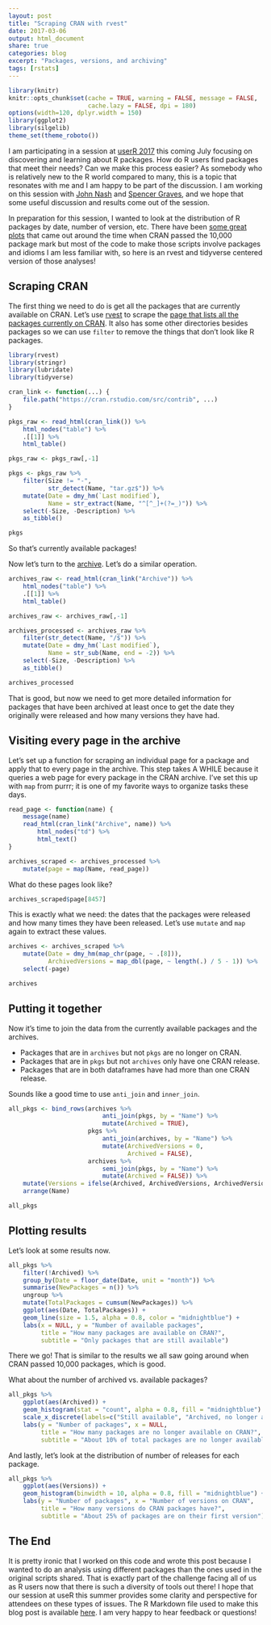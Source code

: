 ```yaml
---
layout: post
title: "Scraping CRAN with rvest"
date: 2017-03-06
output: html_document
share: true
categories: blog
excerpt: "Packages, versions, and archiving"
tags: [rstats]
---
```


```r
library(knitr)
knitr::opts_chunk$set(cache = TRUE, warning = FALSE, message = FALSE, 
                      cache.lazy = FALSE, dpi = 180)
options(width=120, dplyr.width = 150)
library(ggplot2)
library(silgelib)
theme_set(theme_roboto())
```

I am participating in a session at [userR 2017](https://user2017.brussels/) this coming July focusing on discovering and learning about R packages. How do R users find packages that meet their needs? Can we make this process easier? As somebody who is relatively new to the R world compared to many, this is a topic that resonates with me and I am happy to be part of the discussion. I am working on this session with [John Nash](http://web5.uottawa.ca/www2/mcs-smc/media/experts-details-iframe-93.html) and [Spencer Graves](https://www.r-pkg.org/maint/spencer.graves@prodsyse.com), and we hope that some useful discussion and results come out of the session.

In preparation for this session, I wanted to look at the distribution of R packages by date, number of version, etc. There have been [some great plots](http://blog.revolutionanalytics.com/2017/01/cran-10000.html) that came out around the time when CRAN passed the 10,000 package mark but most of the code to make those scripts involve packages and idioms I am less familiar with, so here is an rvest and tidyverse centered version of those analyses!

## Scraping CRAN

The first thing we need to do is get all the packages that are currently available on CRAN. Let's use [rvest](https://github.com/hadley/rvest) to scrape the [page that lists all the packages currently on CRAN](https://cran.rstudio.com/src/contrib). It also has some other directories besides packages so we can use `filter` to remove the things that don't look like R packages.

```r
library(rvest)
library(stringr)
library(lubridate)
library(tidyverse)

cran_link <- function(...) {
    file.path("https://cran.rstudio.com/src/contrib", ...)
}

pkgs_raw <- read_html(cran_link()) %>% 
    html_nodes("table") %>% 
    .[[1]] %>%
    html_table()

pkgs_raw <- pkgs_raw[,-1]

pkgs <- pkgs_raw %>%
    filter(Size != "-",
           str_detect(Name, "tar.gz$")) %>%
    mutate(Date = dmy_hm(`Last modified`),
           Name = str_extract(Name, "^[^_]+(?=_)")) %>%
    select(-Size, -Description) %>%
    as_tibble()

pkgs
```

So that's currently available packages!

Now let's turn to the [archive](https://cran.rstudio.com/src/contrib/Archive/). Let's do a similar operation.

```r
archives_raw <- read_html(cran_link("Archive")) %>% 
    html_nodes("table") %>% 
    .[[1]] %>%
    html_table()

archives_raw <- archives_raw[,-1]

archives_processed <- archives_raw %>%
    filter(str_detect(Name, "/$")) %>%
    mutate(Date = dmy_hm(`Last modified`),
           Name = str_sub(Name, end = -2)) %>%
    select(-Size, -Description) %>%
    as_tibble()

archives_processed
```

That is good, but now we need to get more detailed information for packages that have been archived at least once to get the date they originally were released and how many versions they have had.

## Visiting every page in the archive

Let's set up a function for scraping an individual page for a package and apply that to every page in the archive. This step takes A WHILE because it queries a web page for every package in the CRAN archive. I've set this up with `map` from purrr; it is one of my favorite ways to organize tasks these days.

```r
read_page <- function(name) {
    message(name)
    read_html(cran_link("Archive", name)) %>% 
        html_nodes("td") %>% 
        html_text()
}

archives_scraped <- archives_processed %>%
    mutate(page = map(Name, read_page))
```

What do these pages look like?

```r
archives_scraped$page[8457]
```

This is exactly what we need: the dates that the packages were released and how many times they have been released. Let's use `mutate` and `map` again to extract these values.

```r
archives <- archives_scraped %>%
    mutate(Date = dmy_hm(map_chr(page, ~ .[8])),
           ArchivedVersions = map_dbl(page, ~ length(.) / 5 - 1)) %>%
    select(-page)

archives
```

## Putting it together

Now it's time to join the data from the currently available packages and the archives.

- Packages that are in `archives` but not `pkgs` are no longer on CRAN.
- Packages that are in `pkgs` but not `archives` only have one CRAN release.
- Packages that are in both dataframes have had more than one CRAN release.

Sounds like a good time to use `anti_join` and `inner_join`.

```r
all_pkgs <- bind_rows(archives %>% 
                          anti_join(pkgs, by = "Name") %>% 
                          mutate(Archived = TRUE),
                      pkgs %>% 
                          anti_join(archives, by = "Name") %>% 
                          mutate(ArchivedVersions = 0,
                                 Archived = FALSE),
                      archives %>%
                          semi_join(pkgs, by = "Name") %>%
                          mutate(Archived = FALSE)) %>%
    mutate(Versions = ifelse(Archived, ArchivedVersions, ArchivedVersions + 1)) %>%
    arrange(Name)

all_pkgs
```

## Plotting results

Let's look at some results now.

```r
all_pkgs %>%
    filter(!Archived) %>%
    group_by(Date = floor_date(Date, unit = "month")) %>%
    summarise(NewPackages = n()) %>%
    ungroup %>%
    mutate(TotalPackages = cumsum(NewPackages)) %>%
    ggplot(aes(Date, TotalPackages)) +
    geom_line(size = 1.5, alpha = 0.8, color = "midnightblue") +
    labs(x = NULL, y = "Number of available packages",
         title = "How many packages are available on CRAN?",
         subtitle = "Only packages that are still available")
```

There we go! That is similar to the results we all saw going around when CRAN passed 10,000 packages, which is good.

What about the number of archived vs. available packages?

```r
all_pkgs %>%
    ggplot(aes(Archived)) +
    geom_histogram(stat = "count", alpha = 0.8, fill = "midnightblue") +
    scale_x_discrete(labels=c("Still available", "Archived, no longer available")) +
    labs(y = "Number of packages", x = NULL,
         title = "How many packages are no longer available on CRAN?",
         subtitle = "About 10% of total packages are no longer available")
```

And lastly, let's look at the distribution of number of releases for each package.

```r
all_pkgs %>%
    ggplot(aes(Versions)) +
    geom_histogram(binwidth = 10, alpha = 0.8, fill = "midnightblue") +
    labs(y = "Number of packages", x = "Number of versions on CRAN",
         title = "How many versions do CRAN packages have?",
         subtitle = "About 25% of packages are on their first version")
```

## The End

It is pretty ironic that I worked on this code and wrote this post because I wanted to do an analysis using different packages than the ones used in the original scripts shared. That is exactly part of the challenge facing all of us as R users now that there is such a diversity of tools out there! I hope that our session at useR this summer provides some clarity and perspective for attendees on these types of issues. The R Markdown file used to make this blog post is available [here](https://github.com/juliasilge/juliasilge.github.io/blob/master/_R/2017-03-06-Scraping-CRAN.Rmd). I am very happy to hear feedback or questions!
